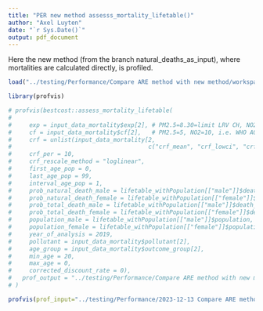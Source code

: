 ```yaml
---
title: "PER new method assesss_mortality_lifetable()"
author: "Axel Luyten"
date: "`r Sys.Date()`"
output: pdf_document
---
```


Here the new method (from the branch natural_deaths_as_input), where mortalities are calculated directly, is profiled.

```r
load("../testing/Performance/Compare ARE method with new method/workspace.RData")

library(profvis)
```

```r
# profvis(bestcost::assess_mortality_lifetable(
# 
#     exp = input_data_mortality$exp[2], # PM2.5=8.30=limit LRV CH, NO2=16.32=mean conc. in CH in 2019
#     cf = input_data_mortality$cf[2],   # PM2.5=5, NO2=10, i.e. WHO AQG 2021 
#     crf = unlist(input_data_mortality[2,
#                                       c("crf_mean", "crf_lowci", "crf_highci")]),
#     crf_per = 10, 
#     crf_rescale_method = "loglinear",
#     first_age_pop = 0,
#     last_age_pop = 99,
#     interval_age_pop = 1,
#     prob_natural_death_male = lifetable_withPopulation[["male"]]$death_probability_natural,
#     prob_natural_death_female = lifetable_withPopulation[["female"]]$death_probability_natural,
#     prob_total_death_male = lifetable_withPopulation[["male"]]$death_probability_total,
#     prob_total_death_female = lifetable_withPopulation[["female"]]$death_probability_total,
#     population_male = lifetable_withPopulation[["male"]]$population, 
#     population_female = lifetable_withPopulation[["female"]]$population, 
#     year_of_analysis = 2019, 
#     pollutant = input_data_mortality$pollutant[2], 
#     age_group = input_data_mortality$outcome_group[2],
#     min_age = 20,
#     max_age = 0,
#     corrected_discount_rate = 0), 
#   prof_output = "../testing/Performance/Compare ARE method with new method/PER new method.Rprof",
# )

profvis(prof_input="../testing/Performance/2023-12-13 Compare ARE method with new method/PER new method.Rprof")
```



